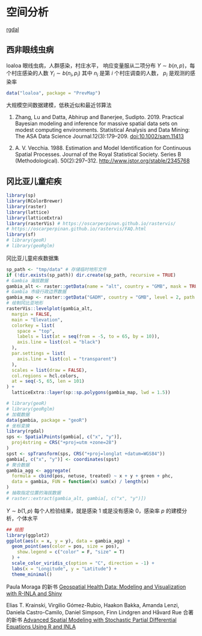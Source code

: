 # 空间分析  {#chap:spatial-analysis}

[rgdal](https://rgdal.r-forge.r-project.org/)

## 西非眼线虫病 {#sec:cameroon-eyeworm}

loaloa 眼线虫病，人群感染，村庄水平， 响应变量服从二项分布 $Y \sim b(n,p)$，每个村庄感染的人数 $Y_i \sim b(n_i, p_i)$ 其中 $n_i$ 是第 $i$ 个村庄调查的人数， $p_i$ 是观测的感染率

```r
data("loaloa", package = "PrevMap")
```

大规模空间数据建模，低秩近似和最近邻算法

1. Zhang, Lu and Datta, Abhirup and Banerjee, Sudipto. 2019. Practical Bayesian modeling and inference for massive spatial data sets on modest computing environments. Statistical Analysis and Data Mining: The ASA Data Science Journal.12(3):179--209. <doi:10.1002/sam.11413>

1. A. V. Vecchia. 1988. Estimation and Model Identification for Continuous Spatial Processes. Journal of the Royal Statistical Society. Series B (Methodological). 50(2):297--312. <http://www.jstor.org/stable/2345768>

## 冈比亚儿童疟疾 {#sec:gambia-malaria}


```r
library(sp)
library(RColorBrewer)
library(raster)
library(lattice)
library(latticeExtra)
library(rasterVis) # https://oscarperpinan.github.io/rastervis/
# https://oscarperpinan.github.io/rastervis/FAQ.html
library(sf)
# library(geoR)
# library(geoRglm)
```

冈比亚儿童疟疾数据集

```r
sp_path <- "tmp/data" # 存储临时地形文件
if (!dir.exists(sp_path)) dir.create(sp_path, recursive = TRUE)
# Gambia 海拔数据
gambia_alt <- raster::getData(name = "alt", country = "GMB", mask = TRUE, path = sp_path)
# Gambia 市级行政边界数据
gambia_map <- raster::getData("GADM", country = "GMB", level = 2, path = sp_path)
# 绘制冈比亚地形
rasterVis::levelplot(gambia_alt,
  margin = FALSE,
  main = "Elevation",
  colorkey = list(
    space = "top",
    labels = list(at = seq(from = -5, to = 65, by = 10)),
    axis.line = list(col = "black")
  ),
  par.settings = list(
    axis.line = list(col = "transparent")
  ),
  scales = list(draw = FALSE),
  col.regions = hcl.colors,
  at = seq(-5, 65, len = 101)
) +
  latticeExtra::layer(sp::sp.polygons(gambia_map, lwd = 1.5))
```

```r
# library(geoR)
# library(geoRglm)
# 加载数据
data(gambia, package = "geoR")
# 坐标变换
library(rgdal)
sps <- SpatialPoints(gambia[, c("x", "y")],
  proj4string = CRS("+proj=utm +zone=28")
)
spst <- spTransform(sps, CRS("+proj=longlat +datum=WGS84"))
gambia[, c("x", "y")] <- coordinates(spst)
# 聚合数据
gambia_agg <- aggregate(
  formula = cbind(pos, netuse, treated) ~ x + y + green + phc,
  data = gambia, FUN = function(x) sum(x) / length(x)
)
# 抽取指定位置的海拔数据
# raster::extract(gambia_alt, gambia[, c("x", "y")])
```

$Y \sim b(1,p)$ 每个人检验结果，就是感染 1 或是没有感染 0，感染率 $p$ 的建模分析，个体水平

```r
## 绘图
library(ggplot2)
ggplot(aes(x = x, y = y), data = gambia_agg) +
  geom_point(aes(color = pos, size = pos),
    show.legend = c("color" = F, "size" = T)
  ) +
  scale_color_viridis_c(option = "C", direction = -1) +
  labs(x = "Longitude", y = "Latitude") +
  theme_minimal()
```



Paula Moraga 的新书 [Geospatial Health Data: Modeling and Visualization with R-INLA and Shiny](https://paula-moraga.github.io/book-geospatial/)

Elias T. Krainski, Virgilio Gómez-Rubio, Haakon Bakka, Amanda Lenzi, Daniela Castro-Camilo, Daniel Simpson, Finn Lindgren and Håvard Rue 合著的新书 [Advanced Spatial Modeling with Stochastic Partial Differential Equations Using R and INLA](https://becarioprecario.bitbucket.io/spde-gitbook/)
